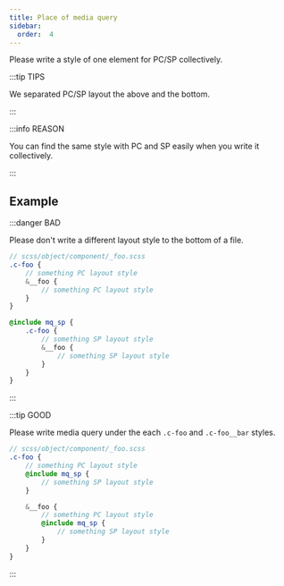 ```yaml
---
title: Place of media query
sidebar:
  order:  4
---
```


Please write a style of one element for PC/SP collectively.

:::tip TIPS

We separated PC/SP layout the above and the bottom.

:::

:::info REASON

You can find the same style with PC and SP easily when you write it collectively.

:::

## Example

:::danger BAD

Please don't write a different layout style to the bottom of a file.

```scss
// scss/object/component/_foo.scss
.c-foo {
    // something PC layout style
    &__foo {
        // something PC layout style
    }
}

@include mq_sp {
    .c-foo {
        // something SP layout style
        &__foo {
            // something SP layout style
        }
    }
}
```

:::

:::tip GOOD

Please write media query under the each `.c-foo` and `.c-foo__bar` styles.

```scss
// scss/object/component/_foo.scss
.c-foo {
    // something PC layout style
    @include mq_sp {
        // something SP layout style
    }

    &__foo {
        // something PC layout style
        @include mq_sp {
            // something SP layout style
        }
    }
}
```

:::
